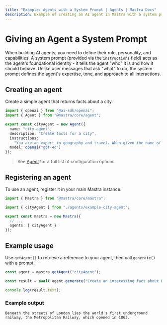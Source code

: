 ```yaml
---
title: "Example: Agents with a System Prompt | Agents | Mastra Docs"
description: Example of creating an AI agent in Mastra with a system prompt to define its personality and capabilities.
---
```



# Giving an Agent a System Prompt

When building AI agents, you need to define their role, personality, and capabilities. A system prompt (provided via the `instructions` field) acts as the agent's foundational identity - it tells the agent "who" it is and how it should behave. Unlike user messages that ask "what" to do, the system prompt defines the agent's expertise, tone, and approach to all interactions.

## Creating an agent

Create a simple agent that returns facts about a city.

```typescript filename="src/mastra/agents/example-city-agent.ts" showLineNumbers copy
import { openai } from "@ai-sdk/openai";
import { Agent } from "@mastra/core/agent";

export const cityAgent = new Agent({
  name: "city-agent",
  description: "Create facts for a city",
  instructions:
    "You are an expert in geography and travel. When given the name of a city, respond with one interesting, lesser-known fact about that city. Keep the response concise and factual.",
  model: openai("gpt-4o")
});
```

> See [Agent](../../reference/agents/agent.mdx) for a full list of configuration options.

## Registering an agent

To use an agent, register it in your main Mastra instance.

```typescript filename="src/mastra/index.ts" showLineNumbers copy
import { Mastra } from "@mastra/core/mastra";

import { cityAgent } from "./agents/example-city-agent";

export const mastra = new Mastra({
  // ...
  agents: { cityAgent }
});
```

## Example usage

Use `getAgent()` to retrieve a reference to your agent, then call `generate()` with a prompt.

```typescript showLineNumbers copy
const agent = mastra.getAgent("cityAgent");

const result = await agent.generate("Create an interesting fact about London");

console.log(result.text);
```

### Example output

```text
Beneath the streets of London lies the world's first underground railway, the Metropolitan Railway, which opened in 1863.
```

<GithubLink
  marginTop='mt-16'
  link="https://github.com/mastra-ai/mastra/blob/main/examples/basics/agents/system-prompt"
/>
